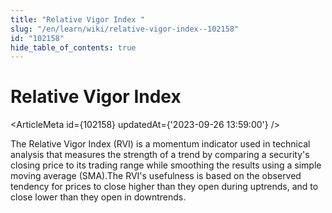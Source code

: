 ```yaml
---
title: "Relative Vigor Index "
slug: "/en/learn/wiki/relative-vigor-index--102158"
id: "102158"
hide_table_of_contents: true
---
```



# Relative Vigor Index 

<ArticleMeta id={102158} updatedAt={'2023-09-26 13:59:00'} />
<div className='border-solid border-b border-t-0 my-4 border-[var(--ifm-color-gray-300)]' />

The Relative Vigor Index (RVI) is a momentum indicator used in technical analysis that measures the strength of a trend by comparing a security's closing price to its trading range while smoothing the results using a simple moving average (SMA).The RVI's usefulness is based on the observed tendency for prices to close higher than they open during uptrends, and to close lower than they open in downtrends.
